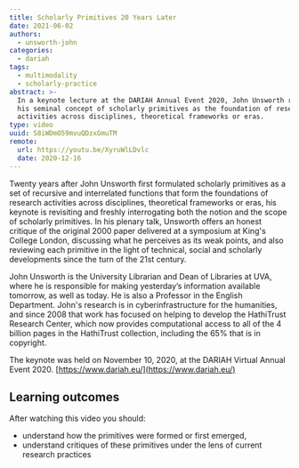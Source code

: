 ```yaml
---
title: Scholarly Primitives 20 Years Later
date: 2021-06-02
authors:
  - unsworth-john
categories:
  - dariah
tags:
  - multimodality
  - scholarly-practice
abstract: >-
  In a keynote lecture at the DARIAH Annual Event 2020, John Unsworth revisited
  his seminal concept of scholarly primitives as the foundation of research
  activities across disciplines, theoretical frameworks or eras.
type: video
uuid: S8iWDmO59mvuQDzxGmuTM
remote:
  url: https://youtu.be/XyruWlLDvlc
  date: 2020-12-16
---
```


Twenty years after John Unsworth first formulated scholarly primitives as a set
of recursive and interrelated functions that form the foundations of research
activities across disciplines, theoretical frameworks or eras, his keynote is
revisiting and freshly interrogating both the notion and the scope of scholarly
primitives. In his plenary talk, Unsworth offers an honest critique of the
original 2000 paper delivered at a symposium at King's College London,
discussing what he perceives as its weak points, and also reviewing each
primitive in the light of technical, social and scholarly developments since the
turn of the 21st century.

John Unsworth is the University Librarian and Dean of Libraries at UVA, where he
is responsible for making yesterday’s information available tomorrow, as well as
today. He is also a Professor in the English Department. John's research is in
cyberinfrastructure for the humanities, and since 2008 that work has focused on
helping to develop the HathiTrust Research Center, which now provides
computational access to all of the 4 billion pages in the HathiTrust collection,
including the 65% that is in copyright.

The keynote was held on November 10, 2020, at the DARIAH Virtual Annual
Event 2020. [https://www.dariah.eu/](https://www.dariah.eu/)

## Learning outcomes

After watching this video you should:

- understand how the primitives were formed or first emerged,
- understand critiques of these primitives under the lens of current research
  practices

<VideoCard
  title="Click to view"
  subtitle="Scholarly Primitives 20 Years Later"
  id="XyruWlLDvlc"
  image="assets/images/cms/posts/john-unsworth-plenary/john-unsworth-keynote.png"
/>
